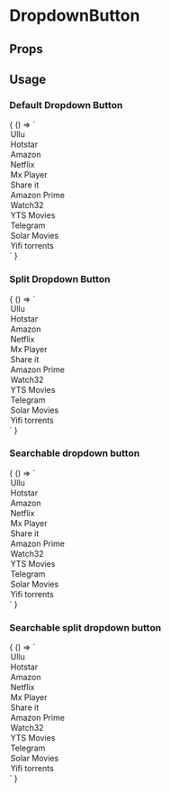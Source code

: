 
# DropdownButton

<Meta
  title='DropdownButton'
  component='fw-dropdown-button'
/>

## Props 

<Props of="fw-dropdown-button"/>

## Usage

### Default Dropdown Button
<Preview>
  <Story name='Default Dropdown Button'>
    {
      () => `
        <fw-dropdown-button label="Click me">
          <div slot="dropdown-options">
            <option id="1" value="Ullu">Ullu</option>
            <option id="2" value="Hotstar">Hotstar</option>
            <option id="3" value="Amazon">Amazon</option>
            <option id="4" value="Netflix">Netflix</option>
            <option id="5" value="Mx player">Mx Player</option>
            <option id="6" value="Share it">Share it</option>
            <option id="7" value="Prime">Amazon Prime</option>
            <option id="8" value="Watch32">Watch32</option>
            <option id="9" value="YTS Movies">YTS Movies</option>
            <option id="10" value="Telegram">Telegram</option>
            <option id="11" value="Solar Movies">Solar Movies</option>
            <option id="12" value="Yifi torrents">Yifi torrents</option>
          </div>
        </fw-dropdown-button>
      `
    }
  </Story>
</Preview>

### Split Dropdown Button
<Preview>
  <Story name='Split Dropdown Button'>
    {
      () => `
        <fw-dropdown-button label="Click me" split>
          <div slot="dropdown-options">
            <option id="1" value="Ullu">Ullu</option>
            <option id="2" value="Hotstar">Hotstar</option>
            <option id="3" value="Amazon">Amazon</option>
            <option id="4" value="Netflix">Netflix</option>
            <option id="5" value="Mx player">Mx Player</option>
            <option id="6" value="Share it">Share it</option>
            <option id="7" value="Prime">Amazon Prime</option>
            <option id="8" value="Watch32">Watch32</option>
            <option id="9" value="YTS Movies">YTS Movies</option>
            <option id="10" value="Telegram">Telegram</option>
            <option id="11" value="Solar Movies">Solar Movies</option>
            <option id="12" value="Yifi torrents">Yifi torrents</option>
          </div>
        </fw-dropdown-button>
      `
    }
  </Story>
</Preview>

### Searchable dropdown button
<Preview>
  <Story name='Search Dropdown Button'>
    {
      () => `
        <fw-dropdown-button label="Click me" searchable color="secondary" placeholder="efwewe">
          <div slot="dropdown-options">
            <option id="1" value="Ullu">Ullu</option>
            <option id="2" value="Hotstar">Hotstar</option>
            <option id="3" value="Amazon">Amazon</option>
            <option id="4" value="Netflix">Netflix</option>
            <option id="5" value="Mx player">Mx Player</option>
            <option id="6" value="Share it">Share it</option>
            <option id="7" value="Prime">Amazon Prime</option>
            <option id="8" value="Watch32">Watch32</option>
            <option id="9" value="YTS Movies">YTS Movies</option>
            <option id="10" value="Telegram">Telegram</option>
            <option id="11" value="Solar Movies">Solar Movies</option>
            <option id="12" value="Yifi torrents">Yifi torrents</option>
          </div>
        </fw-dropdown-button>
      `
    }
  </Story>
</Preview>

### Searchable split dropdown button
<Preview>
  <Story name='Split & Searchable Dropdown Button'>
    {
      () => `
        <fw-dropdown-button label="Click me" split searchable color="danger"
          placeholder="Choose OTT platform">
          <div slot="dropdown-options">
            <option id="1" value="Ullu">Ullu</option>
            <option id="2" value="Hotstar">Hotstar</option>
            <option id="3" value="Amazon">Amazon</option>
            <option id="4" value="Netflix">Netflix</option>
            <option id="5" value="Mx player">Mx Player</option>
            <option id="6" value="Share it">Share it</option>
            <option id="7" value="Prime">Amazon Prime</option>
            <option id="8" value="Watch32">Watch32</option>
            <option id="9" value="YTS Movies">YTS Movies</option>
            <option id="10" value="Telegram">Telegram</option>
            <option id="11" value="Solar Movies">Solar Movies</option>
            <option id="12" value="Yifi torrents">Yifi torrents</option>
          </div>
        </fw-dropdown-button>
      `
    }
  </Story>
</Preview>
